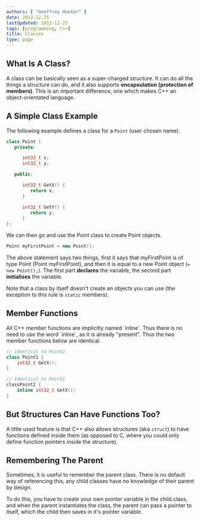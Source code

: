 ```yaml
---
authors: [ "Geoffrey Hunter" ]
date: 2013-12-25
lastUpdated: 2013-12-25
tags: [programming, C++]
title: Classes
type: page
---
```


## What Is A Class?

A class can be basically seen as a super-charged structure. It can do all the things a structure can do, and it also supports **encapsulation (protection of members)**. This is an important difference, one which makes C++ an object-orientated language.

## A Simple Class Example

The following example defines a class for a `Point` (user chosen name).

```c++
class Point {
   private:

      int32_t x;
      int32_t y;

   public:

      int32_t GetX() {
         return x;
      }

      int32_t GetY() {
         return y;
      }
};
```

We can then go and use the Point class to create Point objects.

```c++
Point myFirstPoint = new Point();
```

The above statement says two things, first it says that myFirstPoint is of type Point (Point myFirstPoint), and then it is equal to a new Point object (`= new Point();`). The first part **declares** the variable, the second part **initialises** the variable.

Note that a class by itself doesn't create an objects you can use (the exception to this rule is `static` members).

## Member Functions

<Aside type="note">
All C++ member functions are implicitly named `inline`. Thus there is no need to use the word `inline`, as it is already "present". Thus the two member functions below are identical.
</Aside>
    
```c++
// Identical to Point2
class Point1 {
    int32_t GetX();
}

// Identical to Point1
classPoint2 {
    inline int32_t GetX();
}
```

## But Structures Can Have Functions Too?

A little used feature is that C++ also allows structures (aka `struct`) to have functions defined inside them (as opposed to C, where you could only define function pointers inside the structure).

## Remembering The Parent

Sometimes, it is useful to remember the parent class. There is no default way of referencing this, any child classes have no knowledge of their parent by design.

To do this, you have to create your own pointer variable in the child class, and when the parent instantiates the class, the parent can pass a pointer to itself, which the child then saves in it's pointer variable.
